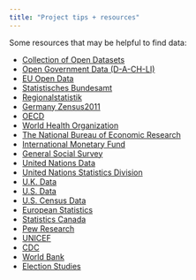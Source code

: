 ```yaml
---
title: "Project tips + resources"
---
```


Some resources that may be helpful to find data:

-   [Collection of Open Datasets](https://github.com/awesomedata/awesome-public-datasets)
-   [Open Government Data (D-A-CH-LI)](https://www.govdata.de)
-   [EU Open Data](https://data.europa.eu/euodp/en/home)
-   [Statistisches Bundesamt](https://www-genesis.destatis.de/genesis/online/data)
-   [Regionalstatistik](https://www.regionalstatistik.de/genesis/online/)
-   [Germany Zensus2011](https://www.zensus2011.de/DE/Home/Aktuelles/DemografischeGrunddaten.html?nn=559100)
-   [OECD](https://data.oecd.org)
-   [World Health Organization](https://www.who.int/gho/database/en/)
-   [The National Bureau of Economic Research](https://data.nber.org/data/)
-   [International Monetary Fund](https://data.imf.org/?sk=388DFA60-1D26-4ADE-B505-A05A558D9A42&sId=1479329328660)
-   [General Social Survey](http://gss.norc.org/)
-   [United Nations Data](http://data.un.org/)
-   [United Nations Statistics Division](https://unstats.un.org/home/)
-   [U.K. Data](https://data.gov.uk/)
-   [U.S. Data](https://www.data.gov/)
-   [U.S. Census Data](https://www.census.gov/data.html)
-   [European Statistics](https://ec.europa.eu/eurostat/)
-   [Statistics Canada](https://www.statcan.gc.ca/eng/start)
-   [Pew Research](https://www.pewresearch.org/download-datasets/)
-   [UNICEF](https://data.unicef.org/)
-   [CDC](https://www.cdc.gov/datastatistics/index.html)
-   [World Bank](https://datacatalog.worldbank.org/)
-   [Election Studies](https://electionstudies.org//)
